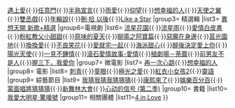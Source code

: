 {{Navbox
|name=楊丞琳
|title=[[楊丞琳]]
|titlestyle = background:#FFA07A
|group2= 錄音室專輯
|list2= [[曖昧 (楊丞琳)|曖昧]]{{·}}[[遇上愛]]{{·}}[[任意門 (專輯)|任意門]]{{·}}[[半熟宣言]]{{·}}[[雨愛]]{{·}}[[仰望]]{{·}}[[想幸福的人]]{{·}}[[天使之翼 (專輯)|天使之翼]]{{·}}[[雙丞戲]]{{·}}[[年輪說]]{{·}}[[刪·拾 以後]]{{·}}[[Like a Star]]
|group3= 精選輯
|list3= [[異想天開 新歌+精選]]
|group6=電視劇
|list6= [[流星花園 (台灣電視劇)|流星花園]]{{·}}[[流星花園 (台灣電視劇)|流星雨]]{{·}}[[愛情白皮書]]{{·}}[[粉紅教父小甜甜]]{{·}}[[原味的夏天]]{{·}}[[聊斋 (2005年电视剧)|聊斋之阿寶篇]]{{·}}[[惡魔在身邊]]{{·}}[[莒光園地]]{{·}}[[換換愛]]{{·}}[[不良笑花]]{{·}}[[愛就宅一起]]{{·}}[[海派甜心]]{{·}}[[醉後決定愛上你]]{{·}}[[陽光天使]]{{·}}[[一見不鍾情]]{{·}}[[滾石愛情故事|滾石愛情故事-愛情]]{{·}}[[植劇場－荼蘼]]{{·}}[[前男友不是人]]{{·}}[[握三下，我愛你]]
|group7= 微電影
|list7= [[再一次心跳]]{{·}}[[想幸福的人]]
|group8= 電影
|list8= [[刺青 (電影)|刺青]]{{·}}[[童眼]]{{·}}[[極光之愛]]{{·}}[[紅衣小女孩2]]{{·}}[[靈語]]
|group9= 綜藝節目
|list9= [[我猜我猜我猜猜猜]]{{·}}[[康熙來了]]{{·}}[[娛樂百分百]]{{·}}[[蒙面唱将猜猜猜 (第一季)|蒙面唱將猜猜猜]]{{·}}[[新舞林大會]]{{·}}[[心动的信号 (第二季)]]
|group10= 書籍
|list10= [[我愛大明星·驚嘆號]]
|group11= 相關團體
|list11=[[4 in Love (女子組合)|4 in Love]]
}}<div style="clear=none;"></div><noinclude>
[[Category:臺灣歌手模板|{{PAGENAME}}]]
</noinclude>
